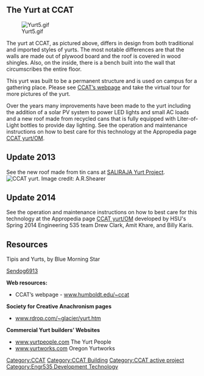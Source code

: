 {{TOCright}}

==The Yurt at CCAT==
[[Image:Yurt5.gif]]

The yurt at CCAT, as pictured above, differs in design from both traditional and imported styles of yurts. The most notable differences are that the walls are made out of plywood board and the roof is covered in wood shingles. Also, on the inside, there is a bench built into the wall that circumscribes the entire floor.

This yurt was built to be a permanent structure and is used on campus for a gathering place. Please see [http://www.ccathsu.com/ CCAT’s webpage] and take the virtual tour for more pictures of the yurt.

Over the years many improvements have been made to the yurt including the addition of a solar PV system to power LED lights and small AC loads and a new roof made from recycled cans that is fully equipped with Liter-of-Light bottles to provide day lighting. See the operation and maintenance instructions on how to best care for this technology at the Appropedia page [[CCAT yurt/OM]].

==Update 2013==
See the new roof made from tin cans at [[SALIRAJA Yurt Project]].
[[File:CCAT_Yurt.JPG|thumb|left|CCAT yurt. Image credit: A.R.Shearer]]

==Update 2014==
See the operation and maintenance instructions on how to best care for this technology at the Appropedia page [[CCAT yurt/OM]] developed by HSU's Spring 2014 Engineering 535 team Drew Clark, Amit Khare, and Billy Karis.

==Resources==
Tipis and Yurts, by Blue Morning Star

[[User:Sendog6913|Sendog6913]]

'''Web resources:'''
*CCAT’s webpage - [http://www.humboldt.edu/~ccat www.humboldt.edu/~ccat]

'''Society for Creative Anachronism pages'''
*[http://www.rdrop.com/~glacier/yurt.htm www.rdrop.com/~glacier/yurt.htm]

'''Commercial Yurt builders’ Websites'''
*[http://www.yurtpeople.com/ www.yurtpeople.com] The Yurt People
*[http://www.yurtworks.com/ www.yurtworks.com] Oregon Yurtworks


{{CCATpage}}
[[Category:CCAT]]
[[Category:CCAT Building]]
[[Category:CCAT active project]]
[[Category:Engr535 Development Technology]]